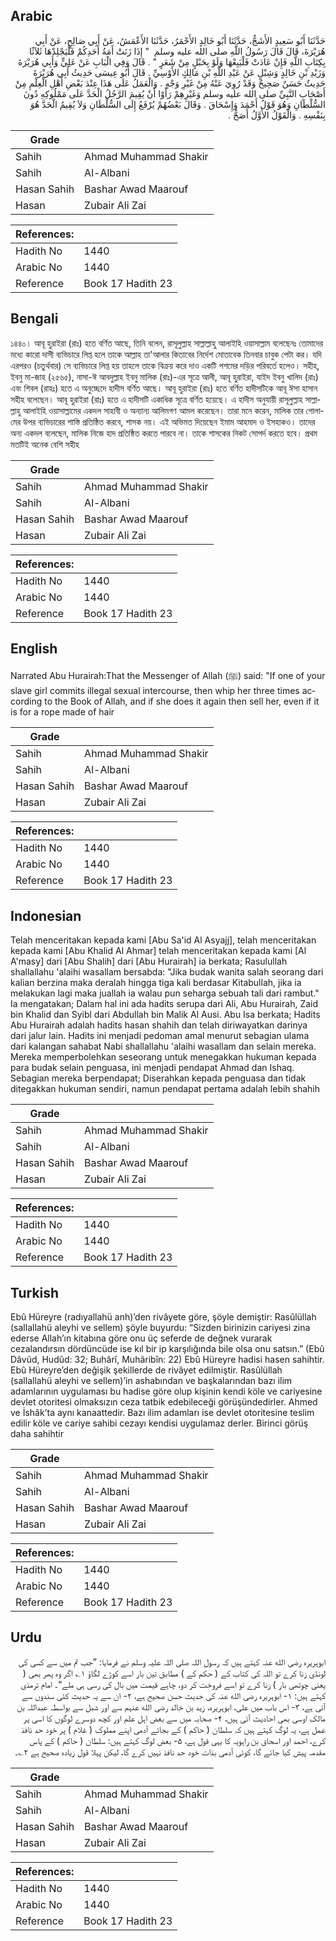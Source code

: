 ## Arabic


<div dir="rtl" lang="ar" style={{fontSize:'larger',backgroundColor:'#f8f9fa',padding:20}}>
حَدَّثَنَا أَبُو سَعِيدٍ الأَشَجُّ، حَدَّثَنَا أَبُو خَالِدٍ الأَحْمَرُ، حَدَّثَنَا الأَعْمَشُ، عَنْ أَبِي صَالِحٍ، عَنْ أَبِي هُرَيْرَةَ، قَالَ قَالَ رَسُولُ اللَّهِ صلى الله عليه وسلم ‏ "‏ إِذَا زَنَتْ أَمَةُ أَحَدِكُمْ فَلْيَجْلِدْهَا ثَلاَثًا بِكِتَابِ اللَّهِ فَإِنْ عَادَتْ فَلْيَبِعْهَا وَلَوْ بِحَبْلٍ مِنْ شَعَرٍ ‏"‏ ‏.‏ قَالَ وَفِي الْبَابِ عَنْ عَلِيٍّ وَأَبِي هُرَيْرَةَ وَزَيْدِ بْنِ خَالِدٍ وَشِبْلٍ عَنْ عَبْدِ اللَّهِ بْنِ مَالِكٍ الأَوْسِيِّ ‏.‏ قَالَ أَبُو عِيسَى حَدِيثُ أَبِي هُرَيْرَةَ حَدِيثٌ حَسَنٌ صَحِيحٌ وَقَدْ رُوِيَ عَنْهُ مِنْ غَيْرِ وَجْهٍ ‏.‏ وَالْعَمَلُ عَلَى هَذَا عِنْدَ بَعْضِ أَهْلِ الْعِلْمِ مِنْ أَصْحَابِ النَّبِيِّ صلى الله عليه وسلم وَغَيْرِهِمْ رَأَوْا أَنْ يُقِيمَ الرَّجُلُ الْحَدَّ عَلَى مَمْلُوكِهِ دُونَ السُّلْطَانِ وَهُوَ قَوْلُ أَحْمَدَ وَإِسْحَاقَ ‏.‏ وَقَالَ بَعْضُهُمْ يُرْفَعُ إِلَى السُّلْطَانِ وَلاَ يُقِيمُ الْحَدَّ هُوَ بِنَفْسِهِ ‏.‏ وَالْقَوْلُ الأَوَّلُ أَصَحُّ ‏.‏
</div>
<div style={{backgroundColor:'#f8f9fa',padding:20, marginBottom: 10}}><table> <thead> <tr> <th>Grade</th> <th></th> </tr> </thead> <tbody> <tr><td>Sahih</td><td>Ahmad Muhammad Shakir</td></tr><tr><td>Sahih</td><td>Al-Albani</td></tr><tr><td>Hasan Sahih</td><td>Bashar Awad Maarouf</td></tr><tr><td>Hasan</td><td>Zubair Ali Zai</td></tr></tbody></table><table> <thead> <tr> <th>References:</th> <th></th> </tr> </thead> <tbody><tr><td>Hadith No</td><td>1440</td></tr><tr><td>Arabic No</td><td>1440</td></tr><tr><td>Reference</td><td>Book 17 Hadith 23</td></tr></tbody></table></div>

## Bengali


<div dir="ltr" lang="bn" style={{fontSize:'larger',backgroundColor:'#f8f9fa',padding:20}}>
১৪৪০। আবূ হুরাইরা (রাঃ) হতে বর্ণিত আছে, তিনি বলেন, রাসূলুল্লাহ সাল্লাল্লাহু আলাইহি ওয়াসাল্লাম বলেছেনঃ তোমাদের মধ্যে কারো দাসী ব্যভিচারে লিপ্ত হলে তাকে আল্লাহ তা'আলার কিতাবের নির্দেশ মোতাবেক তিনবার চাবুক পেটা কর। যদি এরপরও (চতুর্থবার) সে ব্যভিচারে লিপ্ত হয় তাহলে তাকে বিক্রয় করে দাও একটি পশমের দড়ির পরিবর্তে হলেও। সহীহ, ইবনু মা-জাহ (২৫৬৫), নাসা-ঈ আবদুল্লাহ ইবনু মালিক (রাঃ)-এর সূত্রে আলী, আবূ হুরাইরা, যাইদ ইবনু খালিদ (রাঃ) এবং শিবল (রাহঃ) হতে এ অনুচ্ছেদে হাদীস বর্ণিত আছে। আবূ হুরাইরা (রাঃ) হতে বর্ণিত হাদীসটিকে আবূ ঈসা হাসান সহীহ বলেছেন। আবূ হুরাইরা (রাঃ) হতে এ হাদীসটি একাধিক সূত্রে বর্ণিত হয়েছে। এ হাদীস অনুযায়ী রাসূলুল্লাহ সাল্লাল্লাহু আলাইহি ওয়াসাল্লামের একদল সাহাবী ও অন্যান্য আলিমগণ আমল করেছেন। তারা মনে করেন, মালিক তার গোলামের উপর ব্যভিচারের শাস্তি প্রতিষ্ঠিত করবে, শাসক নয়। এই অভিমত দিয়েছেন ইমাম আহমাদ ও ইসহাকও। তাদের অন্য একদল বলেছেন, মালিক নিজে হাদ প্রতিষ্ঠিত করতে পারবে না। তাকে শাসকের নিকট সোপর্দ করতে হবে। প্রথম মতটিই অনেক বেশি সহীহ
</div>
<div style={{backgroundColor:'#f8f9fa',padding:20, marginBottom: 10}}><table> <thead> <tr> <th>Grade</th> <th></th> </tr> </thead> <tbody> <tr><td>Sahih</td><td>Ahmad Muhammad Shakir</td></tr><tr><td>Sahih</td><td>Al-Albani</td></tr><tr><td>Hasan Sahih</td><td>Bashar Awad Maarouf</td></tr><tr><td>Hasan</td><td>Zubair Ali Zai</td></tr></tbody></table><table> <thead> <tr> <th>References:</th> <th></th> </tr> </thead> <tbody><tr><td>Hadith No</td><td>1440</td></tr><tr><td>Arabic No</td><td>1440</td></tr><tr><td>Reference</td><td>Book 17 Hadith 23</td></tr></tbody></table></div>

## English


<div dir="ltr" lang="en" style={{fontSize:'larger',backgroundColor:'#f8f9fa',padding:20}}>
Narrated Abu Hurairah:That the Messenger of Allah (ﷺ) said: "If one of your slave girl commits illegal sexual intercourse, then whip her three times according to the Book of Allah, and if she does it again then sell her, even if it is for a rope made of hair
</div>
<div style={{backgroundColor:'#f8f9fa',padding:20, marginBottom: 10}}><table> <thead> <tr> <th>Grade</th> <th></th> </tr> </thead> <tbody> <tr><td>Sahih</td><td>Ahmad Muhammad Shakir</td></tr><tr><td>Sahih</td><td>Al-Albani</td></tr><tr><td>Hasan Sahih</td><td>Bashar Awad Maarouf</td></tr><tr><td>Hasan</td><td>Zubair Ali Zai</td></tr></tbody></table><table> <thead> <tr> <th>References:</th> <th></th> </tr> </thead> <tbody><tr><td>Hadith No</td><td>1440</td></tr><tr><td>Arabic No</td><td>1440</td></tr><tr><td>Reference</td><td>Book 17 Hadith 23</td></tr></tbody></table></div>

## Indonesian


<div dir="ltr" lang="id" style={{fontSize:'larger',backgroundColor:'#f8f9fa',padding:20}}>
Telah menceritakan kepada kami [Abu Sa'id Al Asyajj], telah menceritakan kepada kami [Abu Khalid Al Ahmar] telah menceritakan kepada kami [Al A'masy] dari [Abu Shalih] dari [Abu Hurairah] ia berkata; Rasulullah shallallahu 'alaihi wasallam bersabda: "Jika budak wanita salah seorang dari kalian berzina maka deralah hingga tiga kali berdasar Kitabullah, jika ia melakukan lagi maka juallah ia walau pun seharga sebuah tali dari rambut." Ia mengatakan; Dalam hal ini ada hadits serupa dari Ali, Abu Hurairah, Zaid bin Khalid dan Syibl dari Abdullah bin Malik Al Ausi. Abu Isa berkata; Hadits Abu Hurairah adalah hadits hasan shahih dan telah diriwayatkan darinya dari jalur lain. Hadits ini menjadi pedoman amal menurut sebagian ulama dari kalangan sahabat Nabi shallallahu 'alaihi wasallam dan selain mereka. Mereka memperbolehkan seseorang untuk menegakkan hukuman kepada para budak selain penguasa, ini menjadi pendapat Ahmad dan Ishaq. Sebagian mereka berpendapat; Diserahkan kepada penguasa dan tidak ditegakkan hukuman sendiri, namun pendapat pertama adalah lebih shahih
</div>
<div style={{backgroundColor:'#f8f9fa',padding:20, marginBottom: 10}}><table> <thead> <tr> <th>Grade</th> <th></th> </tr> </thead> <tbody> <tr><td>Sahih</td><td>Ahmad Muhammad Shakir</td></tr><tr><td>Sahih</td><td>Al-Albani</td></tr><tr><td>Hasan Sahih</td><td>Bashar Awad Maarouf</td></tr><tr><td>Hasan</td><td>Zubair Ali Zai</td></tr></tbody></table><table> <thead> <tr> <th>References:</th> <th></th> </tr> </thead> <tbody><tr><td>Hadith No</td><td>1440</td></tr><tr><td>Arabic No</td><td>1440</td></tr><tr><td>Reference</td><td>Book 17 Hadith 23</td></tr></tbody></table></div>

## Turkish


<div dir="ltr" lang="tr" style={{fontSize:'larger',backgroundColor:'#f8f9fa',padding:20}}>
Ebû Hüreyre (radıyallahü anh)’den rivâyete göre, şöyle demiştir: Rasûlüllah (sallallahü aleyhi ve sellem) şöyle buyurdu: “Sizden birinizin cariyesi zina ederse Allah’ın kitabına göre onu üç seferde de değnek vurarak cezalandırsın dördüncüde ise kıl bir ip karşılığında bile olsa onu satsın.” (Ebû Dâvûd, Hudûd: 32; Buhârî, Muhâribîn: 22) Ebû Hüreyre hadisi hasen sahihtir. Ebû Hüreyre’den değişik şekillerde de rivâyet edilmiştir. Rasûlüllah (sallallahü aleyhi ve sellem)’in ashabından ve başkalarından bazı ilim adamlarının uygulaması bu hadise göre olup kişinin kendi köle ve cariyesine devlet otoritesi olmaksızın ceza tatbik edebileceği görüşündedirler. Ahmed ve İshâk’ta aynı kanaattedir. Bazı ilim adamları ise devlet otoritesine teslim edilir köle ve cariye sahibi cezayı kendisi uygulamaz derler. Birinci görüş daha sahihtir
</div>
<div style={{backgroundColor:'#f8f9fa',padding:20, marginBottom: 10}}><table> <thead> <tr> <th>Grade</th> <th></th> </tr> </thead> <tbody> <tr><td>Sahih</td><td>Ahmad Muhammad Shakir</td></tr><tr><td>Sahih</td><td>Al-Albani</td></tr><tr><td>Hasan Sahih</td><td>Bashar Awad Maarouf</td></tr><tr><td>Hasan</td><td>Zubair Ali Zai</td></tr></tbody></table><table> <thead> <tr> <th>References:</th> <th></th> </tr> </thead> <tbody><tr><td>Hadith No</td><td>1440</td></tr><tr><td>Arabic No</td><td>1440</td></tr><tr><td>Reference</td><td>Book 17 Hadith 23</td></tr></tbody></table></div>

## Urdu


<div dir="rtl" lang="ur" style={{fontSize:'larger',backgroundColor:'#f8f9fa',padding:20}}>
ابوہریرہ رضی الله عنہ کہتے ہیں کہ رسول اللہ صلی اللہ علیہ وسلم نے فرمایا: ”جب تم میں سے کسی کی لونڈی زنا کرے تو اللہ کی کتاب کے ( حکم کے ) مطابق تین بار اسے کوڑے لگاؤ ۱؎ اگر وہ پھر بھی ( یعنی چوتھی بار ) زنا کرے تو اسے فروخت کر دو، چاہے قیمت میں بال کی رسی ہی ملے“۔ امام ترمذی کہتے ہیں: ۱- ابوہریرہ رضی الله عنہ کی حدیث حسن صحیح ہے، ۲- ان سے یہ حدیث کئی سندوں سے آئی ہے، ۳- اس باب میں علی، ابوہریرہ، زید بن خالد رضی الله عنہم سے اور شبل سے بواسطہ عبداللہ بن مالک اوسی بھی احادیث آئی ہیں، ۴- صحابہ میں سے بعض اہل علم اور کچھ دوسرے لوگوں کا اسی پر عمل ہے، یہ لوگ کہتے ہیں کہ سلطان ( حاکم ) کے بجائے آدمی اپنے مملوک ( غلام ) پر خود حد نافذ کرے، احمد اور اسحاق بن راہویہ کا یہی قول ہے، ۵- بعض لوگ کہتے ہیں: سلطان ( حاکم ) کے پاس مقدمہ پیش کیا جائے گا، کوئی آدمی بذات خود حد نافذ نہیں کرے گا، لیکن پہلا قول زیادہ صحیح ہے ۲؎۔
</div>
<div style={{backgroundColor:'#f8f9fa',padding:20, marginBottom: 10}}><table> <thead> <tr> <th>Grade</th> <th></th> </tr> </thead> <tbody> <tr><td>Sahih</td><td>Ahmad Muhammad Shakir</td></tr><tr><td>Sahih</td><td>Al-Albani</td></tr><tr><td>Hasan Sahih</td><td>Bashar Awad Maarouf</td></tr><tr><td>Hasan</td><td>Zubair Ali Zai</td></tr></tbody></table><table> <thead> <tr> <th>References:</th> <th></th> </tr> </thead> <tbody><tr><td>Hadith No</td><td>1440</td></tr><tr><td>Arabic No</td><td>1440</td></tr><tr><td>Reference</td><td>Book 17 Hadith 23</td></tr></tbody></table></div>